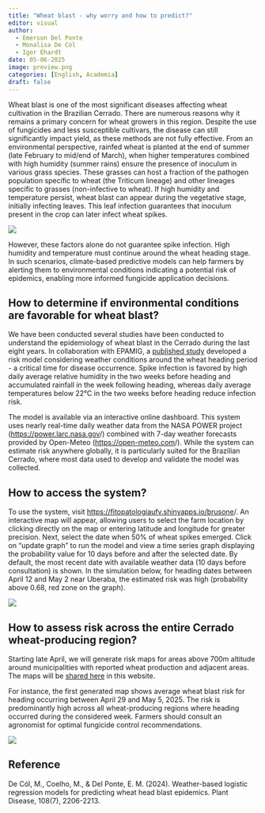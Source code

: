 ```yaml
---
title: "Wheat blast - why worry and how to predict?"
editor: visual
author: 
  - Emerson Del Ponte
  - Monalisa De Cól
  - Igor Ehardt
date: 05-06-2025
image: preview.png
categories: [English, Academia] 
draft: false 
---
```


Wheat blast is one of the most significant diseases affecting wheat cultivation in the Brazilian Cerrado. There are numerous reasons why it remains a primary concern for wheat growers in this region. Despite the use of fungicides and less susceptible cultivars, the disease can still significantly impact yield, as these methods are not fully effective. From an environmental perspective, rainfed wheat is planted at the end of summer (late February to mid/end of March), when higher temperatures combined with high humidity (summer rains) ensure the presence of inoculum in various grass species. These grasses can host a fraction of the pathogen population specific to wheat (the Triticum lineage) and other lineages specific to grasses (non-infective to wheat). If high humidity and temperature persist, wheat blast can appear during the vegetative stage, initially infecting leaves. This leaf infection guarantees that inoculum present in the crop can later infect wheat spikes.

![](../../figs/brusone_foto.jpg)


However, these factors alone do not guarantee spike infection. High humidity and temperature must continue around the wheat heading stage. In such scenarios, climate-based predictive models can help farmers by alerting them to environmental conditions indicating a potential risk of epidemics, enabling more informed fungicide application decisions.

## How to determine if environmental conditions are favorable for wheat blast?

We have been conducted several studies have been conducted to understand the epidemiology of wheat blast in the Cerrado during the last eight years. In collaboration with EPAMIG, a [published study](https://apsjournals.apsnet.org/doi/10.1094/PDIS-11-23-2513-RE) developed a risk model considering weather conditions around the wheat heading period - a critical time for disease occurrence. Spike infection is favored by high daily average relative humidity in the two weeks before heading and accumulated rainfall in the week following heading, whereas daily average temperatures below 22°C in the two weeks before heading reduce infection risk.

The model is available via an interactive online dashboard. This system uses nearly real-time daily weather data from the NASA POWER project (<https://power.larc.nasa.gov>/) combined with 7-day weather forecasts provided by Open-Meteo (<https://open-meteo.com>/). While the system can estimate risk anywhere globally, it is particularly suited for the Brazilian Cerrado, where most data used to develop and validate the model was collected.

## How to access the system?

To use the system, visit <https://fitopatologiaufv.shinyapps.io/brusone>/. An interactive map will appear, allowing users to select the farm location by clicking directly on the map or entering latitude and longitude for greater precision. Next, select the date when 50% of wheat spikes emerged. Click on “update graph” to run the model and view a time series graph displaying the probability value for 10 days before and after the selected date. By default, the most recent date with available weather data (10 days before consultation) is shown. In the simulation below, for heading dates between April 12 and May 2 near Uberaba, the estimated risk was high (probability above 0.68, red zone on the graph).

![](../../figs/brusone_app.png)

## How to assess risk across the entire Cerrado wheat-producing region?

Starting late April, we will generate risk maps for areas above 700m altitude around municipalities with reported wheat production and adjacent areas. The maps will be [shared here](https://emersondelponte.netlify.app/brusone) in this website.

For instance, the first generated map shows average wheat blast risk for heading occurring between April 29 and May 5, 2025. The risk is predominantly high across all wheat-producing regions where heading occurred during the considered week. Farmers should consult an agronomist for optimal fungicide control recommendations.

![](../../figs/brusone_map_2025_1.jpeg){fig-align="center"}

## Reference

De Cól, M., Coelho, M., & Del Ponte, E. M. (2024). Weather-based logistic regression models for predicting wheat head blast epidemics. Plant Disease, 108(7), 2206-2213.

